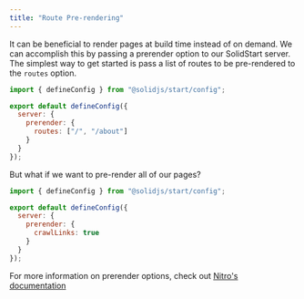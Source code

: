 ```yaml
---
title: "Route Pre-rendering"
---
```


It can be beneficial to render pages at build time instead of on demand. We can accomplish this by passing
a prerender option to our SolidStart server. The simplest way to get started is pass a list of routes to be
pre-rendered to the `routes` option.

```js
import { defineConfig } from "@solidjs/start/config";

export default defineConfig({
  server: {
    prerender: {
      routes: ["/", "/about"]
    }
  }
});
```

But what if we want to pre-render all of our pages?

```js
import { defineConfig } from "@solidjs/start/config";

export default defineConfig({
  server: {
    prerender: {
      crawlLinks: true
    }
  }
});
```

For more information on prerender options, check out [Nitro's documentation](https://nitro.unjs.io/config#prerender)